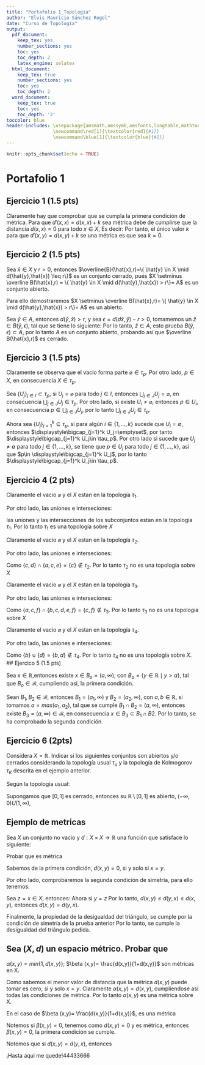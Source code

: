 ```yaml
---
title: "Portafolio 1_Topología"
author: "Elvis Mauricio Sánchez Rogel"
date: "Curso de Topología"
output: 
  pdf_document: 
    keep_tex: yes
    number_sections: yes
    toc: yes
    toc_depth: 2
    latex_engine: xelatex
  html_document:
    keep_tex: true
    number_sections: yes
    toc: yes
    toc_depth: 2
  word_document:
    keep_tex: true
    toc: yes
    toc_depth: '2'
toccolor: blue  
header-includes: \usepackage{amsmath,amssymb,amsfonts,longtable,mathtools,color,array,booktabs,algorithm2e} 
                 \newcommand\red[1]{\textcolor{red}{#1}}  
                 \newcommand\blue[1]{\textcolor{blue}{#1}}     
---
```


```r
knitr::opts_chunk$set(echo = TRUE)
```

#  Portafolio 1
## Ejercicio 1 (1.5 pts)
\textcolor{red}{Sea $d$ una distancia definida en un conjunto arbitrario $X$, sea $k \in \mathbb{R}$.Estudiar para que valores de $k$ la aplicación $d'$ definida como $d'(x,y)=d(x,y)+k$ sería también una métrica.}


\textbf{Demostración:}

Claramente hay que comprobar que se cumpla la primera condición de métrica. Para que $d'(x,x)=d(x,x)+k$ sea métrica debe de cumplirse que la distancia $d(x,x)=0$ para todo $x \in X$, Es decir:
\begin{eqnarray*}
  0 & = & d'(x,x) \\
  0 & = & d(x,x)+k  \\
  0 & = & 0 + k \\
  0 & = & k 
\end{eqnarray*}
Por tanto, el único valor $k$ para que $d'(x,y) =d(x,y)+k$ se una métrica es que sea $k=0$.

## Ejercicio 2 (1.5 pts)

\textcolor{red}{ Sea $(X,d)$ un espacio métrico. Probar que las bolas cerradas son conjuntos cerrados.}

\textbf{Demostración:}

Sea $\hat{x} \in X$ y $r>0$, entonces $\overline{B}(\hat{x},r)=\{ \hat{y} \in X \mid  d(\hat{y},\hat{x}) \leq r\}$ es un conjunto cerrado, pués
$X \setminus \overline B(\hat{x},r) =  \{ \hat{y} \in X \mid d(\hat{y},\hat{x}) > r\}= A$ es un conjunto abierto. 

Para ello demostraremos $X \setminus \overline B(\hat{x},r)= \{ \hat{y} \in X \mid d(\hat{y},\hat{x}) > r\}= A$ es un abierto.

Sea $\hat{y} \in A$, entonces $d(\hat{y},\hat{x})>r$, y sea $\epsilon=d(d\hat{x},\hat{y})-r>0$, tomamemos un $\hat{z} \in B(\hat{y}, \epsilon)$, tal que se tiene lo siguiente:
\begin{eqnarray*}
                           d(\hat{y},\hat{x}) & \leq & d(\hat{y},\hat{z}) + d(\hat{z},\hat{x})\\
        d(\hat{y},\hat{x}) +r - d(\hat{y},\hat{x}) < d(\hat{y},\hat{x}) - d(\hat{y},\hat{z}) & \leq & d(\hat{z},\hat{x})\\
                                              r & < & d(\hat{z},\hat{x})\\
\end{eqnarray*}
Por lo tanto, $\hat{z} \in A$, esto prueba  $B(\hat{y}, \epsilon) \subset A$, por lo tanto $A$ es un conjunto abierto, probando así que $\overline B(\hat{x},r)$ es cerrado.

## Ejercicio 3 (1.5 pts)

\textcolor{red}{Sea $X$ un conjunto  y $p \in X$ un punto arbitrario. Demostrar que la familia $\tau_p = \{ U \subset X \;|\; p \in U \} \cup \{ \varnothing \}$ es una topología}

\textbf{Demostración:}

Claramente se observa que el vacío forma parte $\varnothing \in \tau_p$. Por otro  lado, $p \in X$, en consecuencia $X \in \tau_p$.

Sea $\{U_j \}_{j \in I} \subset \tau_p$, si $U_j= \varnothing$ para todo $j \in I$, entonces $\displaystyle \bigcup_{j \in J} U_j  = \varnothing$, en consecuencia $\displaystyle\bigcup_{j \in J} U_j \in \tau_p$. Por otro lado, si existe $U_i \neq \varnothing$, entonces $p \in U_i$, en consecuencia $p\in \displaystyle\bigcup_{j \in J} U_j$, por lo tanto $\displaystyle\bigcup_{j \in J} U_j \in \tau_p$.

Ahora sea $\{U_j\}_{j=1}^k\subseteq \tau_p$, si para algún $i\in \{1,\ldots, k\}$ sucede que $U_i=\emptyset$, entonces $\displaystyle\bigcap_{j=1}^k U_j=\emptyset$, por tanto $\displaystyle\bigcap_{j=1}^k U_j\in \tau_p$. Por otro lado si sucede que $U_j\ne \emptyset$ para todo  $j\in \{1,\ldots, k\}$, se tiene que $p\in U_j$ para todo  $j\in \{1,\ldots, k\}$, así que $p\in \displaystyle\bigcap_{j=1}^k U_j$, por lo tanto $\displaystyle\bigcap_{j=1}^k U_j\in \tau_p$.

## Ejercicio 4 (2 pts)

\textcolor{red}{Se considera el conjunto $X=\{a,b,c,d,e,f \}$. Indicar justificadamente si las siguientes familias constituyen topologías en $X$.}
\begin{itemize}
\item [a)] $\tau_{1} =\{ \varnothing,X,\{a\},\{c,d\},\{a,c,d\},\{a,b,c,d,e\}\}$
\item [b)] $\tau_{2} =\{ \varnothing,X,\{a\},\{c,d\},\{a,c,e\},\{b,c,d\},\{a,b,c,d,e\}\}$
\item [c)] $\tau_{3} =\{ \varnothing,X,\{a\},\{f\},\{a,f\},\{a,c,f\},\{b,c,d,e,f\}\}$
\item [d)]$\tau_{4} =\{ \varnothing,X,\{b\},\{d\},\{a,d\},\{a,b,d\},\{a,b,c,d,e\}\}$
\end{itemize}
\textcolor{blue}{a) $\tau_{1} =\{ \varnothing,X,\{a\},\{c,d\},\{a,c,d\},\{a,b,c,d,e\}\}$}

\textbf{Demostración:}

Claramente el vacio $\varnothing$ y el $X$ estan en la topología $\tau_1$.

Por otro lado, las uniones e interseciones:

\begin{align*}
\mbox{Unión}                               &        &          &\mbox{Intersección} \\
\{a\} \cup \varnothing =\{a\}              &        &          &\{a\} \cap \{c,d\}=\varnothing \\
\{a\} \cup \{c,d\}=\{a,c,d\}               &        &          &\{a\} \cap \{a,c,d\}=\{a\} \\
\{a\} \cup \{a,c,d\}=\{a,c,d\}             &        &          &\{a\} \cap \{a,b,c,d,e\}=\{a\} \\
\{c,d\} \cup \{a,c,d\}=\{a,c,d\}           &        &          &\{c,d\} \cap \{a,c,d\}=\{c,d\} \\
\{a,c,d\} \cup \{a,b,c,d,e\}=\{a,b,c,d,e\} &        &          &\{a,c,d\} \cap \{a,b,c,d,e\}=\{a,c,d\} \\
\{a,b,c,d,e\} \cup \{a,b,c,d,e,f\}= X      &        &          &\{a,b,c,d,e\} \cap \{a,b,c,d,e,f\}=\{a,b,c,d,e\} 
\end{align*}

las uniones y las intersecciones de los subconjuntos estan en la topología $\tau_{1}$. Por lo tanto $\tau_{1}$ es una topología sobre $X$

\textcolor{blue}{b) $\tau_{2} =\{ \varnothing,X,\{a\},\{c,d\},\{a,c,e\},\{b,c,d\},\{a,b,c,d,e\}\}$}

\textbf{Demostración:}

Claramente el vacio $\varnothing$ y el $X$ estan en la topología $\tau_2$.

Por otro lado, las uniones e interseciones:

\begin{align*}
\mbox{Unión}                               &        &          &\mbox{Intersección} \\
\{a\} \cup \varnothing =\{a\}              &        &          &\{a\} \cap \{c,d\}=\varnothing \\
\{a\} \cup \{c,d\}=\{a,c,d\}               &        &          &\{a\} \cap \{a,c,e\}=\{a\} \\
\{a\} \cup \{a,c,d\}=\{a,c,d\}             &        &          &\{a\} \cap \{b,c,d\}=\varnothing \\
\{c,d\} \cup \{a,c,d\}=\{a,c,d\}           &        &          &\textcolor{blue}{\{c,d\} \cap \{a,c,e\}=\{c\}} \\
\{a,c,d\} \cup \{a,b,c,d,e\}=\{a,b,c,d,e\} &        &          &\{a,c,e\} \cap \{b,c,d\}=\{c\} \\
\{a,b,c,d,e\} \cup \{a,b,c,d,e,f\}= X      &        &          &\{b,c,d\} \cap \{a,b,c,d,e,f\}=\{b,c,d\} 
\end{align*}

Como  $\{c,d\} \cap \{a,c,e\}=\{c\} \notin \tau_2$. Por lo tanto $\tau_{2}$ no es una topología sobre $X$

\textcolor{blue}{c) $\tau_{3} =\{ \varnothing,X,\{a\},\{f\},\{a,f\},\{a,c,f\},\{b,c,d,e,f\}\}$}

\textbf{Demostración:}

Claramente el vacio $\varnothing$ y el $X$ estan en la topología $\tau_3$.

Por otro lado, las uniones e interseciones:

\begin{align*}
\mbox{Unión}                               &        &          &\mbox{Intersección} \\
\{a\} \cup \varnothing =\{a\}              &        &          &\{a\} \cap \{f\}=\varnothing \\
\{a\} \cup \{f\}=\{a,f\}                   &        &          &\{a\} \cap \{a,f\}=\{a\} \\
\{a\} \cup \{a,c,f\}=\{a,c,f\}             &        &          &\{a\} \cap \{b,c,d,e,f\}=\varnothing \\
\{a\} \cup \{b,c,d,e,f\}= X                &        &          &\{f\} \cap \{a,f\}=\{f\} \\
\{a,f\} \cup \{a,c,f\}=\{a,c,f\}           &        &          &\{a,f\} \cap \{a,c,f\}=\{a,f\} \\
\{a,c,f\} \cup \{b,c,d,e,f\}= X            &        &          &\textcolor{blue}{\{a,c,f\} \cap \{b,c,d,e,f\}=\{c,f\}}
\end{align*}

Como  $\{a,c,f\} \cap \{b,c,d,e,f\}=\{c,f\} \notin \tau_3$. Por lo tanto $\tau_{3}$ no es una topología sobre $X$

\textcolor{blue}{d) $\tau_{4} =\{ \varnothing,X,\{b\},\{d\},\{a,d\},\{a,b,d\},\{a,b,c,d,e\}\}$}

\textbf{Demostración:}

Claramente el vacio $\varnothing$ y el $X$ estan en la topología $\tau_4$.

Por otro lado, las uniones e interseciones:

\begin{align*}
\mbox{Unión}                                  &        &          &\mbox{Intersección} \\
\{b\} \cup \varnothing =\{b\}                 &        &          &\{b\} \cap \{d\}=\varnothing \\
\{b\} \cup \{a,d\}=\{a,b,d\}                  &        &          &\{d\} \cap \{a,d\}=\{d\} \\
\textcolor{blue}{\{b\} \cup \{d\}=\{b,d\}}                      &        &          &\{a,d\} \cap \{a,b,d\}=\{a,d\} \\
\{a,d\} \cup \{a,b,d\}= \{a,b,d\}             &        &          &\{a,d\} \cap \{d\}=\{d\} \\
\{a,b,d\} \cup \{a,b,c,d,e\}=\{a,b,c,d,e\}    &        &          &\{a,f\} \cap \{a,c,f\}=\{a,f\} \\
\{a,d\} \cup X = X                            &        &          &\{a,b,d\} \cap \{a,b,c,d,e\}=\{a,b,d\} 
\end{align*}

Como  $\{b\} \cup \{d\}=\{b,d\} \notin \tau_4$. Por lo tanto $\tau_{4}$ no es una topología sobre $X$.
## Ejercico 5 (1.5 pts)

\textcolor{red}{Probar que el conjunto $\mathcal{B}=\{(a,\infty), a \in \mathbb{R}\}$ es una base de topología en $\mathbb{R}$. La topología generada por cada base se llama topología de Kolmogorov.}

Sea $x \in \mathbb{R}$,entonces existe $x \in B_o=(a, \infty)$, con $B_o=\{ y \in \mathbb{R} \mid y > a\}$, tal que $B_o \in  \mathcal{B}$, cumpliendo así, la primera condición.

Sean $B_1,B_2 \in \mathcal{B}$, entonces $B_1=(a_1, \infty)$ y $B_2=(a_2, \infty)$, con $a,b \in \mathbb{R}$, si tomamos $a=max(a_1,a_2)$, tal que se cumple $B_1 \cap B_2=(a, \infty)$, entonces existe $B_3=(a,\infty) \in \mathcal{B}$, en consecuencia $x\in B_3 \subset B_1 \cap B2$. Por lo tanto, se ha comprobado la segunda condición.

## Ejercicio 6 (2pts)
Considera $X=\mathbb{R}$. Indicar si los siguientes conjuntos son abiertos y/o cerrados considerando la topología usual $\tau_u$ y la topología de Kolmogorov $\tau_K$ descrita en el ejemplo anterior.
\begin{itemize}
\item[a)] $(0,1)$
\item[b)] $(0,1]$
\item[c)] $[0,1]$
\item[d)] $[1, \infty)$
\item[e)] $(- \infty,0]$
\end{itemize}

\textcolor{blue}{a) $(0,1)$}

\textbf{Demostración:}
Según la topología usual:

Supongamos que $[0,1]$ es cerrado, entonces su $\mathbb{R} \setminus [0,1]$ es abierto,
$(-\infty,0)U(1,\infty)$,


## Ejemplo de metricas

Sea $X$ un conjunto no vacio y $d: X \times X \longrightarrow \mathbb{R}$ una función que satisface lo siguiente:
\begin{itemize}
\item [a)] $d(x,y)=0$, si y solo si $x=y$
\item [b)] $d(x,y)= d(x,z)+d(y,z)$
\end{itemize}
Probar que es métrica

\textbf{Demostración:}

Sabemos de la primera condición, $d(x,y)=0$, si y solo si $x=y$.

Por otro lado, comprobaremos la segunda condición de simetría, para ello tenemos:

Sea $z=x \in X$, entonces:
\begin{eqnarray*}
d(x,y) \leq  d(x,z) + d(y,z)\\
d(x,y) \leq  d(x,x) + d(y,x)\\
d(x,y) \leq  d(y,x)
\end{eqnarray*}
Ahora si $y=z$
\begin{eqnarray*}
d(y,x) \leq  d(y,z) + d(x,z)\\
d(y,x) \leq  d(y,y) + d(x,y)\\
d(y,x) \leq  d(x,y)
\end{eqnarray*}
Por lo tanto, $d(x,y) \leq d(y,x) \leq d(x,y)$, entonces $d(x,y)= d(y,x)$.

Finalmente, la propiedad de la desigualdad del triángulo, se cumple por la condición de simetría de la prueba anterior
\begin{eqnarray*}
d(x,y) \leq  d(x,z) + d(y,z)=d(z,y)\\
d(x,y) \leq  d(x,z) + d(z,y)
\end{eqnarray*}
Por lo tanto, se cumple la desigualdad del triángulo pedida.

## Sea $(X,d)$ un espacio métrico. Probar que 
$\alpha (x,y)=min \{1,d(x,y)\}$; $\beta (x,y)= \frac{d(x,y)}{1+d(x,y)}$
son métricas en X.

\textbf{Demostración:}

Como sabemos el menor valor de distancia que la métrica $d(x,y)$ puede tomar es cero, si y solo $x=y$. Claramente
$\alpha (x,y)=d(x,y)$, cumpliendose así todas las condiciones de métrica. Por lo tanto $\alpha (x,y)$
es una métrica sobre X.

En el caso de $\beta (x,y)= \frac{d(x,y)}{1+d(x,y)}$, es una métrica

\textbf{Demostración:}

Notemos si $\beta (x,y)=0$, tenemos
\begin{eqnarray*}
0 & = & \frac{d(x,y)}{1+d(x,y)}\\
0 & = & d(x,y)\\
\end{eqnarray*}
como $d(x,y)=0$ y es métrica, entonces $\beta (x,y)=0$, la primera condición se cumple.

Notemos que si $d(x,y)=d(y,x)$, entonces
\begin{eqnarray*}
\frac{d(x,y)}{1+d(x,y)} & = & \frac{d(y,x)}{1+d(y,x)}\\
\end{eqnarray*}

¡Hasta aqui me quede!44433666


